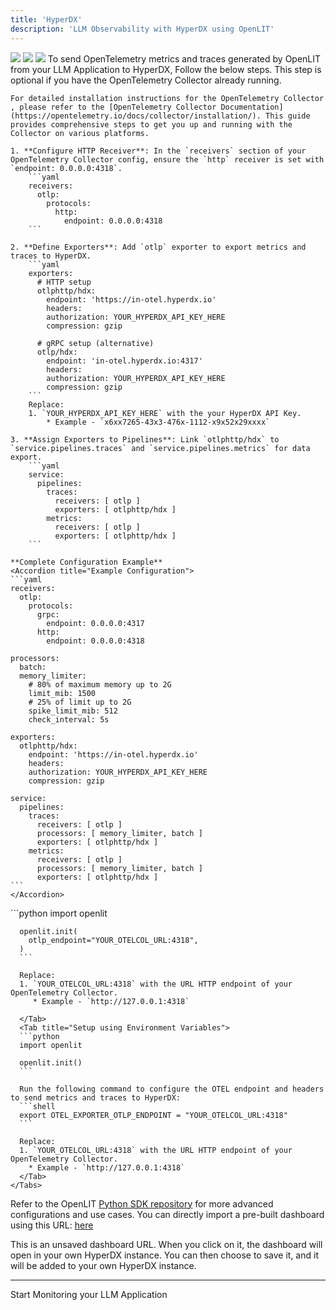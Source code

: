 ```yaml
---
title: 'HyperDX'
description: 'LLM Observability with HyperDX using OpenLIT'
---
```


<Frame>
  <img src="/images/hyperdx-dashboard-1.png" />
  <img src="/images/hyperdx-dashboard-2.png" />
</Frame>

<Frame>
  <img src="/images/hyperdx-dashboard-3.png" />
</Frame>
To send OpenTelemetry metrics and traces generated by OpenLIT from your LLM Application to HyperDX, Follow the below steps.

<Steps>
  <Step title="Install OpenTelemetry Collector (Optional)">
    This step is optional if you have the OpenTelemetry Collector already running.

    For detailed installation instructions for the OpenTelemetry Collector , please refer to the [OpenTelemetry Collector Documentation](https://opentelemetry.io/docs/collector/installation/). This guide provides comprehensive steps to get you up and running with the Collector on various platforms.
  </Step>
  <Step title="Configure the OpenTelemetry Collector">

    1. **Configure HTTP Receiver**: In the `receivers` section of your OpenTelemetry Collector config, ensure the `http` receiver is set with `endpoint: 0.0.0.0:4318`.
        ```yaml
        receivers:
          otlp:
            protocols:
              http:
                endpoint: 0.0.0.0:4318
        ```

    2. **Define Exporters**: Add `otlp` exporter to export metrics and traces to HyperDX.
        ```yaml
        exporters:
          # HTTP setup
          otlphttp/hdx:
            endpoint: 'https://in-otel.hyperdx.io'
            headers:
            authorization: YOUR_HYPERDX_API_KEY_HERE
            compression: gzip

          # gRPC setup (alternative)
          otlp/hdx:
            endpoint: 'in-otel.hyperdx.io:4317'
            headers:
            authorization: YOUR_HYPERDX_API_KEY_HERE
            compression: gzip
        ```
        Replace:
        1. `YOUR_HYPERDX_API_KEY_HERE` with the your HyperDX API Key. 
            * Example - `x6xx7265-43x3-476x-1112-x9x52x29xxxx`

    3. **Assign Exporters to Pipelines**: Link `otlphttp/hdx` to `service.pipelines.traces` and `service.pipelines.metrics` for data export.
        ```yaml
        service:
          pipelines:
            traces:
              receivers: [ otlp ]
              exporters: [ otlphttp/hdx ]
            metrics:
              receivers: [ otlp ]
              exporters: [ otlphttp/hdx ]
        ```
    
    **Complete Configuration Example**
    <Accordion title="Example Configuration">
    ```yaml
    receivers:
      otlp:
        protocols:
          grpc:
            endpoint: 0.0.0.0:4317
          http:
            endpoint: 0.0.0.0:4318

    processors:
      batch:
      memory_limiter:
        # 80% of maximum memory up to 2G
        limit_mib: 1500
        # 25% of limit up to 2G
        spike_limit_mib: 512
        check_interval: 5s

    exporters:
      otlphttp/hdx:
        endpoint: 'https://in-otel.hyperdx.io'
        headers:
        authorization: YOUR_HYPERDX_API_KEY_HERE
        compression: gzip

    service:
      pipelines:
        traces:
          receivers: [ otlp ]
          processors: [ memory_limiter, batch ]
          exporters: [ otlphttp/hdx ]
        metrics:
          receivers: [ otlp ]
          processors: [ memory_limiter, batch ]
          exporters: [ otlphttp/hdx ]
    ```
    </Accordion>

  </Step>
  <Step title="Add the following two lines to your application code:">
    <Tabs>
      <Tab title="Setup using function arguments">
      ```python
      import openlit

      openlit.init(
        otlp_endpoint="YOUR_OTELCOL_URL:4318", 
      )
      ```

      Replace:
      1. `YOUR_OTELCOL_URL:4318` with the URL HTTP endpoint of your OpenTelemetry Collector. 
         * Example - `http://127.0.0.1:4318`
      
      </Tab>
      <Tab title="Setup using Environment Variables">
      ```python
      import openlit

      openlit.init()
      ```

      Run the following command to configure the OTEL endpoint and headers to send metrics and traces to HyperDX:
      ```shell
      export OTEL_EXPORTER_OTLP_ENDPOINT = "YOUR_OTELCOL_URL:4318"
      ```

      Replace:
      1. `YOUR_OTELCOL_URL:4318` with the URL HTTP endpoint of your OpenTelemetry Collector. 
        * Example - `http://127.0.0.1:4318`
      </Tab>
    </Tabs>
  Refer to the OpenLIT [Python SDK repository](https://github.com/openlit/openlit/tree/main/sdk/python) for more advanced configurations and use cases.
  </Step>
  <Step title="Start monitoring using a pre-built HyperDX dashboard">
  You can directly import a pre-built dashboard using this URL: [here](https://www.hyperdx.io/dashboards?config=%7B%22_id%22%3A%2266bf2320c40e3a520add6e03%22%2C%22name%22%3A%22GenAI%20Observability%22%2C%22query%22%3A%22%22%2C%22charts%22%3A%5B%7B%22id%22%3A%22bsprr%22%2C%22name%22%3A%22Total%20GenAI%20Requests%22%2C%22x%22%3A0%2C%22y%22%3A2%2C%22w%22%3A3%2C%22h%22%3A2%2C%22series%22%3A%5B%7B%22table%22%3A%22metrics%22%2C%22type%22%3A%22number%22%2C%22aggFn%22%3A%22sum_rate%22%2C%22field%22%3A%22gen_ai.total.requests%20-%20Sum%22%2C%22where%22%3A%22telemetry.sdk.name%3A%5C%22openlit%5C%22%22%2C%22groupBy%22%3A%5B%5D%7D%5D%2C%22seriesReturnType%22%3A%22column%22%7D%2C%7B%22id%22%3A%22f2pi2%22%2C%22name%22%3A%22Total%20VectorDB%20Requests%22%2C%22x%22%3A3%2C%22y%22%3A2%2C%22w%22%3A3%2C%22h%22%3A2%2C%22series%22%3A%5B%7B%22table%22%3A%22metrics%22%2C%22type%22%3A%22number%22%2C%22aggFn%22%3A%22sum_rate%22%2C%22field%22%3A%22db.total.requests%20-%20Sum%22%2C%22where%22%3A%22telemetry.sdk.name%3A%5C%22openlit%5C%22%22%2C%22groupBy%22%3A%5B%5D%7D%5D%2C%22seriesReturnType%22%3A%22column%22%7D%2C%7B%22id%22%3A%22owhmy%22%2C%22name%22%3A%22Avg%20Usage%20Cost%22%2C%22x%22%3A9%2C%22y%22%3A2%2C%22w%22%3A3%2C%22h%22%3A2%2C%22series%22%3A%5B%7B%22table%22%3A%22metrics%22%2C%22type%22%3A%22number%22%2C%22aggFn%22%3A%22p50%22%2C%22field%22%3A%22gen_ai.usage.cost_bucket%20-%20Histogram%22%2C%22where%22%3A%22telemetry.sdk.name%3A%5C%22openlit%5C%22%22%2C%22groupBy%22%3A%5B%5D%2C%22numberFormat%22%3A%7B%22factor%22%3A1%2C%22output%22%3A%22currency%22%2C%22mantissa%22%3A2%2C%22thousandSeparated%22%3Atrue%2C%22average%22%3Afalse%2C%22decimalBytes%22%3Afalse%2C%22currencySymbol%22%3A%22%22%7D%2C%22color%22%3A%22%23b3d4ff%22%7D%5D%2C%22seriesReturnType%22%3A%22column%22%7D%2C%7B%22id%22%3A%22670j%22%2C%22name%22%3A%22Total%20Usage%20Tokens%22%2C%22x%22%3A6%2C%22y%22%3A2%2C%22w%22%3A3%2C%22h%22%3A2%2C%22series%22%3A%5B%7B%22table%22%3A%22metrics%22%2C%22type%22%3A%22number%22%2C%22aggFn%22%3A%22sum_rate%22%2C%22field%22%3A%22gen_ai.usage.total_tokens%20-%20Sum%22%2C%22where%22%3A%22telemetry.sdk.name%3A%5C%22openlit%5C%22%22%2C%22groupBy%22%3A%5B%5D%2C%22color%22%3A%22%230bb4ff%22%7D%5D%2C%22seriesReturnType%22%3A%22column%22%7D%2C%7B%22id%22%3A%221dja8w%22%2C%22name%22%3A%22Avg%20Request%20Duration%22%2C%22x%22%3A0%2C%22y%22%3A4%2C%22w%22%3A12%2C%22h%22%3A2%2C%22series%22%3A%5B%7B%22table%22%3A%22logs%22%2C%22type%22%3A%22time%22%2C%22aggFn%22%3A%22avg%22%2C%22field%22%3A%22duration%22%2C%22where%22%3A%22%22%2C%22groupBy%22%3A%5B%22gen_ai.environment%22%2C%22gen_ai.application_name%22%5D%7D%5D%2C%22seriesReturnType%22%3A%22column%22%7D%2C%7B%22id%22%3A%221ch83z%22%2C%22name%22%3A%22Top%20GenAI%20Models%20by%20Usage%22%2C%22x%22%3A0%2C%22y%22%3A6%2C%22w%22%3A4%2C%22h%22%3A4%2C%22series%22%3A%5B%7B%22table%22%3A%22logs%22%2C%22type%22%3A%22table%22%2C%22aggFn%22%3A%22count%22%2C%22where%22%3A%22%22%2C%22groupBy%22%3A%5B%22gen_ai.request.model%22%5D%2C%22color%22%3A%22%230bb4ff%22%7D%5D%2C%22seriesReturnType%22%3A%22column%22%7D%2C%7B%22id%22%3A%221jcxpe%22%2C%22name%22%3A%22GenAI%20Requests%20by%20Platfom%22%2C%22x%22%3A4%2C%22y%22%3A6%2C%22w%22%3A4%2C%22h%22%3A2%2C%22series%22%3A%5B%7B%22table%22%3A%22logs%22%2C%22type%22%3A%22table%22%2C%22aggFn%22%3A%22count%22%2C%22where%22%3A%22%22%2C%22groupBy%22%3A%5B%22gen_ai.system%22%5D%7D%5D%2C%22seriesReturnType%22%3A%22column%22%7D%2C%7B%22id%22%3A%22r6xow%22%2C%22name%22%3A%22GenAI%20Requests%20by%20System%22%2C%22x%22%3A8%2C%22y%22%3A6%2C%22w%22%3A4%2C%22h%22%3A2%2C%22series%22%3A%5B%7B%22table%22%3A%22logs%22%2C%22type%22%3A%22table%22%2C%22aggFn%22%3A%22count%22%2C%22where%22%3A%22%22%2C%22groupBy%22%3A%5B%22gen_ai.operation.name%22%5D%7D%5D%2C%22seriesReturnType%22%3A%22column%22%7D%2C%7B%22id%22%3A%226rdog%22%2C%22name%22%3A%22GenAI%20Requests%20by%20Environment%22%2C%22x%22%3A4%2C%22y%22%3A8%2C%22w%22%3A4%2C%22h%22%3A2%2C%22series%22%3A%5B%7B%22table%22%3A%22logs%22%2C%22type%22%3A%22table%22%2C%22aggFn%22%3A%22count%22%2C%22where%22%3A%22%22%2C%22groupBy%22%3A%5B%22gen_ai.environment%22%5D%7D%5D%2C%22seriesReturnType%22%3A%22column%22%7D%2C%7B%22id%22%3A%22gln0a%22%2C%22name%22%3A%22GenAI%20Requests%20by%20Application%22%2C%22x%22%3A8%2C%22y%22%3A8%2C%22w%22%3A4%2C%22h%22%3A2%2C%22series%22%3A%5B%7B%22table%22%3A%22logs%22%2C%22type%22%3A%22table%22%2C%22aggFn%22%3A%22count%22%2C%22where%22%3A%22%22%2C%22groupBy%22%3A%5B%22gen_ai.application_name%22%5D%7D%5D%2C%22seriesReturnType%22%3A%22column%22%7D%2C%7B%22id%22%3A%2214bopp%22%2C%22name%22%3A%22Average%20Token%20Consumption%20vs%20Average%20Cost%20%22%2C%22x%22%3A0%2C%22y%22%3A10%2C%22w%22%3A12%2C%22h%22%3A2%2C%22series%22%3A%5B%7B%22table%22%3A%22logs%22%2C%22type%22%3A%22time%22%2C%22aggFn%22%3A%22avg%22%2C%22field%22%3A%22gen_ai.usage.input_tokens%22%2C%22where%22%3A%22telemetry.sdk.name%3Aopenlit%22%2C%22groupBy%22%3A%5B%5D%7D%2C%7B%22table%22%3A%22logs%22%2C%22type%22%3A%22time%22%2C%22aggFn%22%3A%22avg%22%2C%22field%22%3A%22gen_ai.usage.output_tokens%22%2C%22where%22%3A%22telemetry.sdk.name%3Aopenlit%22%2C%22groupBy%22%3A%5B%5D%7D%2C%7B%22table%22%3A%22logs%22%2C%22type%22%3A%22time%22%2C%22aggFn%22%3A%22avg%22%2C%22field%22%3A%22gen_ai.usage.cost%22%2C%22where%22%3A%22telemetry.sdk.name%3Aopenlit%22%2C%22groupBy%22%3A%5B%5D%7D%5D%2C%22seriesReturnType%22%3A%22column%22%7D%2C%7B%22id%22%3A%221jqc2e%22%2C%22name%22%3A%22GenAI%20Requests%22%2C%22x%22%3A0%2C%22y%22%3A12%2C%22w%22%3A12%2C%22h%22%3A2%2C%22series%22%3A%5B%7B%22table%22%3A%22logs%22%2C%22type%22%3A%22search%22%2C%22aggFn%22%3A%22count%22%2C%22where%22%3A%22telemetry.sdk.name%3Aopenlit%22%2C%22groupBy%22%3A%5B%5D%7D%5D%2C%22seriesReturnType%22%3A%22column%22%7D%2C%7B%22id%22%3A%22l2psc%22%2C%22name%22%3A%22%22%2C%22x%22%3A0%2C%22y%22%3A0%2C%22w%22%3A12%2C%22h%22%3A2%2C%22series%22%3A%5B%7B%22table%22%3A%22logs%22%2C%22type%22%3A%22markdown%22%2C%22aggFn%22%3A%22count%22%2C%22where%22%3A%22%22%2C%22groupBy%22%3A%5B%5D%2C%22content%22%3A%22%23%20GenAI%20Observability%5CnThis%20dashboard%20displays%20the%20usage%20stats%20of%20LLMs%2C%20Vector%20Databases%20and%20GPUs%2C%20tracking%20OpenTelemetry%20Traces%20and%20Metrics%20sent%20using%20%5BOpenLIT%5D(https%3A%2F%2Fgithub.com%2Fopenlit%2Fopenlit)%22%7D%5D%2C%22seriesReturnType%22%3A%22column%22%7D%5D%2C%22tags%22%3A%5B%22GenAI%22%5D%2C%22id%22%3A%22%22%7D)
  
  This is an unsaved dashboard URL. When you click on it, the dashboard will open in your own HyperDX instance. 
  You can then choose to save it, and it will be added to your own HyperDX instance.
  </Step>
</Steps>


---

<CardGroup cols={2}>
<Card title="Integrations" href="/latest/integrations/introduction" icon='circle-nodes'>
Start Monitoring your LLM Application 
</Card>
</CardGroup>